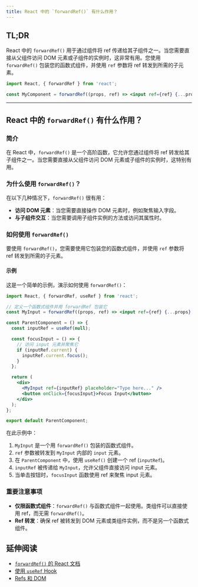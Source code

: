 ```yaml
---
title: React 中的 `forwardRef()` 有什么作用？
---
```


## TL;DR

React 中的 `forwardRef()` 用于通过组件将 ref 传递给其子组件之一。当您需要直接从父组件访问 DOM 元素或子组件的实例时，这非常有用。您使用 `forwardRef()` 包装您的函数式组件，并使用 `ref` 参数将 ref 转发到所需的子元素。

```jsx
import React, { forwardRef } from 'react';

const MyComponent = forwardRef((props, ref) => <input ref={ref} {...props} />);
```

***

## React 中的 `forwardRef()` 有什么作用？

### 简介

在 React 中，`forwardRef()` 是一个高阶函数，它允许您通过组件将 ref 转发给其子组件之一。当您需要直接从父组件访问 DOM 元素或子组件的实例时，这特别有用。

### 为什么使用 `forwardRef()`？

在以下几种情况下，`forwardRef()` 很有用：

* **访问 DOM 元素**：当您需要直接操作 DOM 元素时，例如聚焦输入字段。
* **与子组件交互**：当您需要调用子组件实例的方法或访问其属性时。

### 如何使用 `forwardRef()`

要使用 `forwardRef()`，您需要使用它包装您的函数式组件，并使用 `ref` 参数将 ref 转发到所需的子元素。

#### 示例

这是一个简单的示例，演示如何使用 `forwardRef()`：

```jsx
import React, { forwardRef, useRef } from 'react';

// 定义一个函数式组件并用 forwardRef 包装它
const MyInput = forwardRef((props, ref) => <input ref={ref} {...props} />);

const ParentComponent = () => {
  const inputRef = useRef(null);

  const focusInput = () => {
    // 访问 input 元素并聚焦它
    if (inputRef.current) {
      inputRef.current.focus();
    }
  };

  return (
    <div>
      <MyInput ref={inputRef} placeholder="Type here..." />
      <button onClick={focusInput}>Focus Input</button>
    </div>
  );
};

export default ParentComponent;
```

在此示例中：

1. `MyInput` 是一个用 `forwardRef()` 包装的函数式组件。
2. `ref` 参数被转发到 `MyInput` 内部的 `input` 元素。
3. 在 `ParentComponent` 中，使用 `useRef()` 创建一个 ref (`inputRef`)。
4. `inputRef` 被传递给 `MyInput`，允许父组件直接访问 input 元素。
5. 当单击按钮时，`focusInput` 函数使用 ref 来聚焦 input 元素。

### 重要注意事项

* **仅限函数式组件**：`forwardRef()` 与函数式组件一起使用。类组件可以直接使用 ref，而无需 `forwardRef()`。
* **Ref 转发**：确保 ref 被转发到 DOM 元素或类组件实例，而不是另一个函数式组件。

## 延伸阅读

* [`forwardRef()` 的 React 文档](https://reactjs.org/docs/forwarding-refs.html)
* [使用 `useRef` Hook](https://reactjs.org/docs/hooks-reference.html#useref)
* [Refs 和 DOM](https://reactjs.org/docs/refs-and-the-dom.html)

